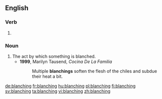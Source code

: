 ==English==

===Verb===
{{head|en|present participle}}

# {{present participle of|blanch|lang=en|nocat=1}}

===Noun===
{{en-noun}}

# The act by which something is blanched.
#* '''1999''', Marilyn Tausend, ''Cocina De La Familia''
#*: Multiple '''blanchings''' soften the flesh of the chiles and subdue their heat a bit.

[[de:blanching]]
[[fr:blanching]]
[[hu:blanching]]
[[pl:blanching]]
[[fi:blanching]]
[[sv:blanching]]
[[ta:blanching]]
[[vi:blanching]]
[[zh:blanching]]